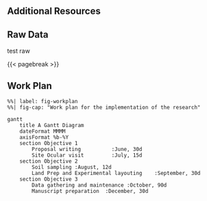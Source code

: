 ## Additional Resources

## Raw Data

test raw

{{< pagebreak >}}

`\blandscape`{=latex}

## Work Plan

```mermaid
%%| label: fig-workplan
%%| fig-cap: "Work plan for the implementation of the research"

gantt
    title A Gantt Diagram
    dateFormat MMMM
    axisFormat %b-%Y
    section Objective 1
        Proposal writing          :June, 30d
        Site Ocular visit         :July, 15d
    section Objective 2
        Soil sampling :August, 12d
        Land Prep and Experimental layouting    :September, 30d
    section Objective 3
        Data gathering and maintenance :October, 90d
        Manuscript preparation  :December, 30d
```

`\elandscape`{=latex}
